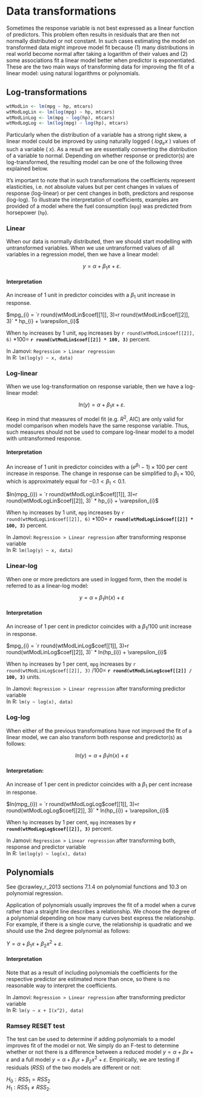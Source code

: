 # Data transformations

Sometimes the response variable is not best expressed as a linear function of predictors. This problem often results in residuals that are then not normally distributed or not constant. In such cases estimating the model on transformed data might improve model fit because (1) many distributions in real world become normal after taking a logarithm of their values and (2) some associations fit a linear model better when predictor is exponentiated. These are the two main ways of transforming data for improving the fit of a linear model: using natural logarithms or polynomials.

## Log-transformations

``` r
wtModLin <- lm(mpg ~ hp, mtcars)
wtModLogLin <- lm(log(mpg) ~ hp, mtcars)
wtModLinLog <- lm(mpg ~ log(hp), mtcars)
wtModLogLog <- lm(log(mpg) ~ log(hp), mtcars)
```

Particularly when the distribution of a variable has a strong right skew, a linear model could be improved by using naturally logged ( $log_e x$ ) values of such a variable ( $x$). As a result we are essentially converting the distribution of a variable to normal. Depending on whether response or predictor(s) are log-transformed, the resulting model can be one of the following three explained below. 

It's important to note that in such transformations the coefficients represent elasticities, i.e. not absolute values but per cent changes in values of response (log-linear) or per cent changes in both, predictors and response (log-log). To illustrate the interpretation of coefficients, examples are provided of a model where the fuel consumption (`mpg`) was predicted from horsepower (`hp`).

### Linear

When our data is normally distributed, then we should start modelling  with untransformed variables. When we use untransformed values of all variables in a regression model, then we have a linear model:

$$y = \alpha + \beta_{1} x + \varepsilon.$$

#### Interpretation

An increase of 1 unit in predictor coincides with a $\beta_1$ unit increase in response. 

$mpg_{i} = `r round(wtModLin$coef[[1]], 3)` + `r round(wtModLin$coef[[2]], 3)` * hp_{i} + \varepsilon_{i}$

When `hp` increases by 1 unit, `mpg` increases by `r round(wtModLin$coef[[2]], 6)` $* 100 =$ **`r round(wtModLin$coef[[2]] * 100, 3)`** percent. 

In Jamovi: `Regression > Linear regression`   
In R: `lm(log(y) ~ x, data)`

### Log-linear

When we use log-transformation on response variable, then we have a log-linear model:

$$ln(y) = \alpha + \beta_{1} x + \varepsilon.$$

Keep in mind that measures of model fit (e.g. $R^2$, AIC) are only valid for model comparison when models have the same response variable. Thus, such measures should not be used to compare log-linear model to a model with untransformed response.

#### Interpretation

An increase of 1 unit in predictor coincides with a $(e^{\beta_1} - 1) \times 100$ per cent increase in response. The change in response can be simplified to $\beta_1 \times 100$, which is approximately equal for $-0.1 < \beta_1 < 0.1$.

$ln(mpg_{i}) = `r round(wtModLogLin$coef[[1]], 3)` + `r round(wtModLogLin$coef[[2]], 3)` * hp_{i} + \varepsilon_{i}$

When `hp` increases by 1 unit, `mpg` increases by `r round(wtModLogLin$coef[[2]], 6)` $* 100 =$ **`r round(wtModLogLin$coef[[2]] * 100, 3)`** percent. 

In Jamovi: `Regression > Linear regression` after transforming response variable  
In R: `lm(log(y) ~ x, data)`

### Linear-log

When one or more predictors are used in logged form, then the model is referred to as a linear-log model:

$$y = \alpha + \beta_{1} ln(x) + \varepsilon$$

#### Interpretation

An increase of 1 per cent in predictor coincides with a $\beta_1 /100$ unit increase in response. 

$mpg_{i} = `r round(wtModLinLog$coef[[1]], 3)` + `r round(wtModLinLog$coef[[2]], 3)` * ln(hp_{i}) + \varepsilon_{i}$

When `hp` increases by 1 per cent, `mpg` increases by `r round(wtModLinLog$coef[[2]], 3)` $/ 100 =$ **`r round(wtModLinLog$coef[[2]] / 100, 3)`** units.

In Jamovi: `Regression > Linear regression     ` after transforming predictor variable  
In R: `lm(y ~ log(x), data)`

### Log-log

When either of the previous transformations have not improved the fit of a linear model, we can also transform both response and predictor(s) as follows:

$$ln(y) = \alpha + \beta_{1} ln(x) + \varepsilon$$

#### Interpretation:

An increase of 1 per cent in predictor coincides with a $\beta_1$ per cent increase in response. 

$ln(mpg_{i}) = `r round(wtModLogLog$coef[[1]], 3)` + `r round(wtModLogLog$coef[[2]], 3)` * ln(hp_{i}) + \varepsilon_{i}$

When `hp` increases by 1 per cent, `mpg` increases by **`r round(wtModLogLog$coef[[2]], 3)`** percent.

In Jamovi: `Regression > Linear regression     ` after transforming both, response and predictor variable  
In R: `lm(log(y) ~ log(x), data)`

## Polynomials

See @crawley_r_2013 sections 7.1.4 on polynomial functions and 10.3 on polynomial regression.

Application of polynomials usually improves the fit of a model when a curve rather than a straight line describes a relationship. We choose the degree of a polynomial depending on how many curves best express the relationship. For example, if there is a single curve, the relationship is quadratic and we should use the 2nd degree polynomial as follows:

$Y = \alpha + \beta_{1} x  + \beta_{2} x^2 + \varepsilon.$

#### Interpretation

Note that as a result of including polynomials the coefficients for the respective predictor are estimated more than once, so there is no reasonable way to interpret the coefficients.

In Jamovi: `Regression > Linear regression     ` after transforming predictor variable  
In R: `lm(y ~ x + I(x^2), data)`

### Ramsey RESET test

The test can be used to determine if adding polynomials to a model improves fit of the model or not. We simply do an F-test to determine whether or not there is a difference between a reduced model $y = \alpha + \beta x + \varepsilon$ and a full model $y = \alpha + \beta_1 x  + \beta_2 x^2 + \varepsilon$. Empirically, we are testing if residuals ($RSS$) of the two models are different or not:

$H_0: RSS_1 = RSS_2$  
$H_1: RSS_1 \neq RSS_2.$

<!-- 

## Other data transformations

$$y = \alpha + \beta_{1} e^{-x} + \varepsilon$$

$$y = \alpha + \beta_{1} \frac{1}{x} + \varepsilon$$

## Power transformations

Box-Cox transformation.

$$y = \alpha + \beta_{1} x^\lambda + \varepsilon$$

-->